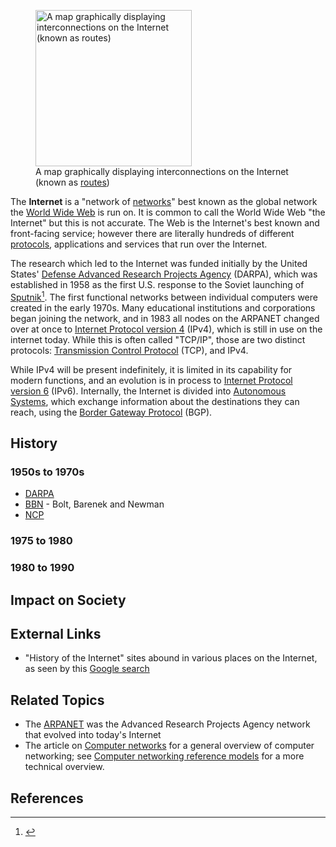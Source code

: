 {{subpages}}

[[Image:Internet map 1024.jpg|right|thumb|250px|A map graphically displaying interconnections on the Internet (known as [[Router|routes]])]]

The '''Internet''' is a "network of [[computer network|networks]]" best known as the global network the [[World Wide Web]] is run on. It is common to call the World Wide Web "the Internet" but this is not accurate. The Web is the Internet's best known and front-facing service; however there are literally hundreds of different [[protocols]], applications and services that run over the Internet.

The research which led to the Internet was funded initially by the United States' [[Defense Advanced Research Projects Agency]] (DARPA), which was established in 1958 as the first U.S. response to the Soviet launching of [[Sputnik]]<ref name="DARPA1">{{cite web|url=http://www.darpa.mil/body/overtheyears.html|title=Defense Advanced Research Projects Agency|publisher=United States government|year=2003|accessdate=2007-05-12}}</ref>.  The first functional networks between individual computers were created in the early 1970s.  Many educational institutions and corporations began joining the network, and in 1983 all nodes on the ARPANET changed over at once to [[Internet Protocol version 4]] (IPv4), which is still in use on the internet today.  While this is often called "TCP/IP", those are two distinct protocols: [[Transmission Control Protocol]] (TCP), and IPv4.

While IPv4 will be present indefinitely, it is limited in its capability for modern functions, and an evolution is in process to [[Internet Protocol version 6]] (IPv6). Internally, the Internet is divided into [[Autonomous System]]s, which exchange information about the destinations they can reach, using the [[Border Gateway Protocol]] (BGP).

==History==
===1950s to 1970s===
*[[DARPA]]
*[[BBN]] - Bolt, Barenek and Newman
*[[NCP]]
===1975 to 1980===
===1980 to 1990===

==Impact on Society==

==External Links==
*"History of the Internet" sites abound in various places on the Internet, as seen by this [http://www.google.com/search?q=%22History+of+the+Internet%22 Google search]

==Related Topics==
* The [[ARPANET]] was the Advanced Research Projects Agency network that evolved into today's Internet
* The article on [[Computer networks]] for a general overview of computer networking; see [[Computer networking reference models]] for a more technical overview.

==References==
<references />